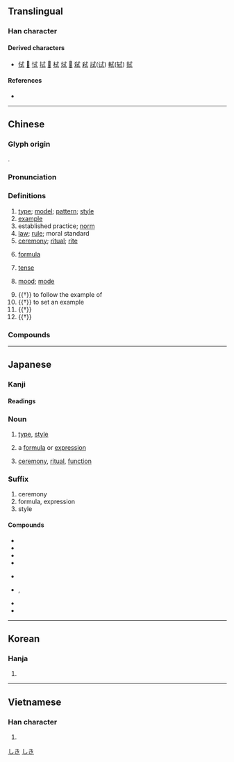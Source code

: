 {{character info}}
==Translingual==
{{stroke order|strokes=6}}

===Han character===
{{Han char|rn=56|rad=弋|as=03|sn=6|four=43100|canj=IPM|ids=⿹弋工}}

====Derived characters====
* [[侙]] [[𠲧]] [[恜]] [[拭]] [[𤞔]] [[栻]] [[烒]] [[𥅞]] [[弑]] [[弒]] [[試]]([[试]]) [[軾]]([[轼]]) [[鉽]]

====References====
* {{Han ref|kx=0355.060|dkj=09663|hdz=10558.070|uh=5F0F|ud=24335|bh=A6A1|bd=42657}}

----

==Chinese==
{{zh-forms}}

===Glyph origin===
{{Han etym}}
{{Han compound|弋|工|c1=p|c2=s|t2=work|ls=psc}}.

===Pronunciation===
{{zh-pron
|m=shì
|m-s=si4
|c=sik1
|c-t=set2
|g=siit6
|h=pfs=sṳt;gd=sed5
|j=seh4/si3
|mb=sĭ
|md=sék
|mn=xm,zz,tw:sek/qz:siak/xm,zz,tw:sit
|mn_note=sek/siak - literary; sit - vernacular
|mn-t=sêg4
|w=4seq
|x=shr4
|mc=y
|oc=y
|ma=y
|cat=n,v
}}

===Definitions===
{{zh-hanzi}}

# [[type]]; [[model]]; [[pattern]]; [[style]]
# [[example]]
# established practice; [[norm]]
# [[law]]; [[rule]]; moral standard
# [[ceremony]]; [[ritual]]; [[rite]]
# {{lb|zh|mathematics|chemistry}} [[formula]]
# {{lb|zh|grammar}} [[tense]]
# {{lb|zh|grammar}} [[mood]]; [[mode]]
#: {{zh-x|敘述式|indicative mood}}
# {{†}} to follow the example of
# {{†}} to set an example
# {{†}} {{zh-alt-form|試|to apply}}
# {{†}} {{zh-alt-form|軾|to perform a rite}}

===Compounds===
{{zh-der|式樣|式子|儀式|公文程式|互動式|公因式|冷式排版|嘴把式|各式|他敘式|俏式|始業式|化學式|一依舊式|休業式|分解因式|倍式|代數式|准式|單項式|型式|原始程式|合式|因式分解|副程式|恪守成式|形式主義|南式|奧會模式|德國模式|因式|形式美|形式|不合式|古式|式叉摩那|公用程式|常式|式微|二項式|因式定理|分列式|小式|哈林式|對式|布達式|卡式|主動式|地毯式|威妥瑪式|典型足式|套式|奏鳴曲式|告別式|公式|中式|好把式|單式教學|固定格式|另式|不等式|各式各樣|句式|恆等式|分子式|制式|哥德式|公式化|單式預算|架式|株式會社|應用程式|稽式|格式|新式|打手式|曲式|水冷式|把式|程式|有理式|硬式網球|歐式|款式|母儀足式|碟式相機|時式|法式|程式語言|程式控制|無理式|版式|方程式|硬式棒球|打把式|明式家具|程式設計|服式|碟式煞車|招式|根式|準式|次程式|異位產式|楷式|畢業式|生產方式|生活方式|啟動程式|文化模式|程式師|營造法式|手提式|把式匠|板式|漸趨式微|比手式|流於形式|矜式|洋式|程式規劃|模式|樂式|楣式|樣式|正式|方式|練把式|脈衝式|花式滑冰|蝶式|老式|花式|複合樣式|美式足球|編譯程式|老把式|舊式|美式|西式|等式|羅可可式|齒式|行列式|體式|陣式|鷹式飛彈|軟式|複式|軟式棒球|簡式|花式撞球|非正式|算式|行為模式|車式|複式教學|蛙式|電腦程式|防衛方式|金相玉式|開幕式|被動式|輪式溜冰|過去式|車把式|菜式|複式路面|閉幕式|複式關稅|花式溜冰|筆帖式|腹式呼吸|組合式|立式|臥式|國語注音符號第二式|式量}}

{{zh-cat|Advanced}}

----

==Japanese==

===Kanji===
{{ja-kanji|grade=3|rs=弋03}}

====Readings====
{{ja-readings
|goon=しき
|kanon=しょく
|kun=のり-, のっと-る
|nanori=つね, のり, もち
}}

===Noun===
{{ja-noun|しき}}

# [[type]], [[style]]
# {{lb|ja|math|sort=しき}} a [[formula]] or [[expression]]
# [[ceremony]], [[ritual]], [[function]]

===Suffix===
{{ja-pos|suffix|しき}}

# ceremony
# formula, expression
# style

====Compounds====
{{top2}}
* {{ja-r|式%次|しき%じ}}
* {{ja-r|式%辞|しき%じ}}
* {{ja-r|式%日|しき%じつ}}
* {{ja-r|式%典|しき%てん}}
{{mid2}}
* {{ja-r|式%服|しき%ふく}}
* {{ja-r|式%神|しき%がみ}}, {{ja-r|式%神|しき%じん}}
* {{ja-r|儀%式|ぎ%しき}}
* {{ja-r|株%式|かぶ%しき}}
{{bottom}}

[[Category:ja:Computing|しき]]
[[Category:ja:Mathematics|しき]]

----

==Korean==

===Hanja===
{{ko-hanja|법|식}}

# {{hanja form of|식|[[type]]}}

----

==Vietnamese==

===Han character===
{{vi-readings|reading=thức, sức|rs=弋03}}

# {{rfdef|vi|sort=弋03}}